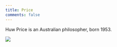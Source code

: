 ```yaml
---
title: Price
comments: false
---
```


Huw Price is an Australian philosopher, born 1953.

![](/images/price.jpeg)